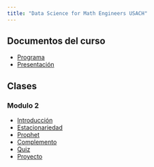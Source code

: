 ```yaml
---
title: "Data Science for Math Engineers USACH"
---
```

## Documentos del curso
- [Programa ](/data_science_ingemat/programa.qmd) 
- [Presentación ](/data_science_ingemat/presentacion.qmd)

## Clases
### Modulo 2
- [Introducción ](/data_science_ingemat/modulo2/introduccion.qmd) 
- [Estacionariedad ](/data_science_ingemat/modulo2/estacionaria.qmd)
- [Prophet ](/data_science_ingemat/modulo2/prophet.qmd)
- [Complemento ](/data_science_ingemat/modulo2/complemento.qmd)
- [Quiz ](/data_science_ingemat/modulo2/ARIMA_SARIMA_Tutorial.ipynb)
- [Proyecto ](/data_science_ingemat/modulo2/proyecto2.qmd)   
